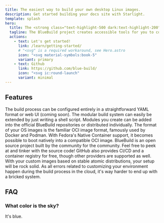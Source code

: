 ```yaml
---
title: The easiest way to build your own desktop Linux images.
description: Get started building your docs site with Starlight.
template: splash
hero:
  title: The <strong class="text-highlight-500 dark:text-highlight-200">easiest</strong> way to build your own desktop Linux images.
  tagline: The BlueBuild project creates accessible tools for you to configure, build, and create custom images of atomic Fedora distributions.
  actions:
    - text: Let's get started!
      link: /learn/getting-started/
      # "<svg" is a required workaround, see Hero.astro
      icon: "<svg material-symbols:book-5"
      variant: primary
    - text: Github
      link: https://github.com/blue-build/
      icon: "<svg ic:round-launch"
      variant: minimal
---
```



## Features

<CardGrid stagger>
	<Card title="Easy configuration" icon="pencil">
		The build process can be configured entirely in a straightforward YAML format or web UI (coming soon).
	</Card>
	<Card title="Totally extensible" icon="add-document">
		The modular build system can easily be extended by just writing a shell script.
    Modules you create can be added into the official BlueBuild repositories or distributed individually.
	</Card>
	<Card title="Based on standards" icon="puzzle">
		The format of your OS images is the familiar OCI image format, famously used by Docker and Podman.
    With Fedora's Native Container support, it becomes possible to boot natively into a compatible OCI image.
	</Card>
	<Card title="Free and open source" icon="open-book">
		BlueBuild is an open source project built by the community for the community.
    Feel free to peek at and tinker with the source code!
    GitHub also provides CI/CD and a container registry for free, though other providers are supported as well.
	</Card>
  <Card title="Effortless stability" icon="information">
		With your custom images based on stable atomic distributions, your setup will be rock solid.
    As all errors related to customizing your environment happen during the build process in the cloud, it's way harder to end up with a bricked system.
	</Card>
</CardGrid>

## FAQ

### What color is the sky?

It's blue.